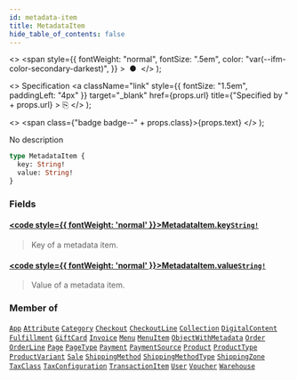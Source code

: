 ```yaml
---
id: metadata-item
title: MetadataItem
hide_table_of_contents: false
---
```


  <>
    <span
      style={{
        fontWeight: "normal",
        fontSize: ".5em",
        color: "var(--ifm-color-secondary-darkest)",
      }}
    >
      &nbsp;●&nbsp;
    </span>
  </>
);

  <>
    Specification
    <a
      className="link"
      style={{ fontSize: "1.5em", paddingLeft: "4px" }}
      target="\_blank"
      href={props.url}
      title={"Specified by " + props.url}
    >
      ⎘
    </a>
  </>
);

  <>
    <span class={"badge badge--" + props.class}>{props.text}</span>
  </>
);

No description

```graphql
type MetadataItem {
  key: String!
  value: String!
}
```

### Fields

#### [<code style={{ fontWeight: 'normal' }}>MetadataItem.<b>key</b></code>](#)<Bullet />[`String!`](../../../developer/api-reference/scalars/string) <Badge class="secondary" text="non-null"/> <Badge class="secondary" text="scalar"/>

> Key of a metadata item.

#### [<code style={{ fontWeight: 'normal' }}>MetadataItem.<b>value</b></code>](#)<Bullet />[`String!`](../../../developer/api-reference/scalars/string) <Badge class="secondary" text="non-null"/> <Badge class="secondary" text="scalar"/>

> Value of a metadata item.

### Member of

[`App`](../../../developer/api-reference/objects/app) <Badge class="secondary" text="object"/><Bullet />[`Attribute`](../../../developer/api-reference/objects/attribute) <Badge class="secondary" text="object"/><Bullet />[`Category`](../../../developer/api-reference/objects/category) <Badge class="secondary" text="object"/><Bullet />[`Checkout`](../../../developer/api-reference/objects/checkout) <Badge class="secondary" text="object"/><Bullet />[`CheckoutLine`](../../../developer/api-reference/objects/checkout-line) <Badge class="secondary" text="object"/><Bullet />[`Collection`](../../../developer/api-reference/objects/collection) <Badge class="secondary" text="object"/><Bullet />[`DigitalContent`](../../../developer/api-reference/objects/digital-content) <Badge class="secondary" text="object"/><Bullet />[`Fulfillment`](../../../developer/api-reference/objects/fulfillment) <Badge class="secondary" text="object"/><Bullet />[`GiftCard`](../../../developer/api-reference/objects/gift-card) <Badge class="secondary" text="object"/><Bullet />[`Invoice`](../../../developer/api-reference/objects/invoice) <Badge class="secondary" text="object"/><Bullet />[`Menu`](../../../developer/api-reference/objects/menu) <Badge class="secondary" text="object"/><Bullet />[`MenuItem`](../../../developer/api-reference/objects/menu-item) <Badge class="secondary" text="object"/><Bullet />[`ObjectWithMetadata`](../../../developer/api-reference/interfaces/object-with-metadata) <Badge class="secondary" text="interface"/><Bullet />[`Order`](../../../developer/api-reference/objects/order) <Badge class="secondary" text="object"/><Bullet />[`OrderLine`](../../../developer/api-reference/objects/order-line) <Badge class="secondary" text="object"/><Bullet />[`Page`](../../../developer/api-reference/objects/page) <Badge class="secondary" text="object"/><Bullet />[`PageType`](../../../developer/api-reference/objects/page-type) <Badge class="secondary" text="object"/><Bullet />[`Payment`](../../../developer/api-reference/objects/payment) <Badge class="secondary" text="object"/><Bullet />[`PaymentSource`](../../../developer/api-reference/objects/payment-source) <Badge class="secondary" text="object"/><Bullet />[`Product`](../../../developer/api-reference/objects/product) <Badge class="secondary" text="object"/><Bullet />[`ProductType`](../../../developer/api-reference/objects/product-type) <Badge class="secondary" text="object"/><Bullet />[`ProductVariant`](../../../developer/api-reference/objects/product-variant) <Badge class="secondary" text="object"/><Bullet />[`Sale`](../../../developer/api-reference/objects/sale) <Badge class="secondary" text="object"/><Bullet />[`ShippingMethod`](../../../developer/api-reference/objects/shipping-method) <Badge class="secondary" text="object"/><Bullet />[`ShippingMethodType`](../../../developer/api-reference/objects/shipping-method-type) <Badge class="secondary" text="object"/><Bullet />[`ShippingZone`](../../../developer/api-reference/objects/shipping-zone) <Badge class="secondary" text="object"/><Bullet />[`TaxClass`](../../../developer/api-reference/objects/tax-class) <Badge class="secondary" text="object"/><Bullet />[`TaxConfiguration`](../../../developer/api-reference/objects/tax-configuration) <Badge class="secondary" text="object"/><Bullet />[`TransactionItem`](../../../developer/api-reference/objects/transaction-item) <Badge class="secondary" text="object"/><Bullet />[`User`](../../../developer/api-reference/objects/user) <Badge class="secondary" text="object"/><Bullet />[`Voucher`](../../../developer/api-reference/objects/voucher) <Badge class="secondary" text="object"/><Bullet />[`Warehouse`](../../../developer/api-reference/objects/warehouse) <Badge class="secondary" text="object"/>
